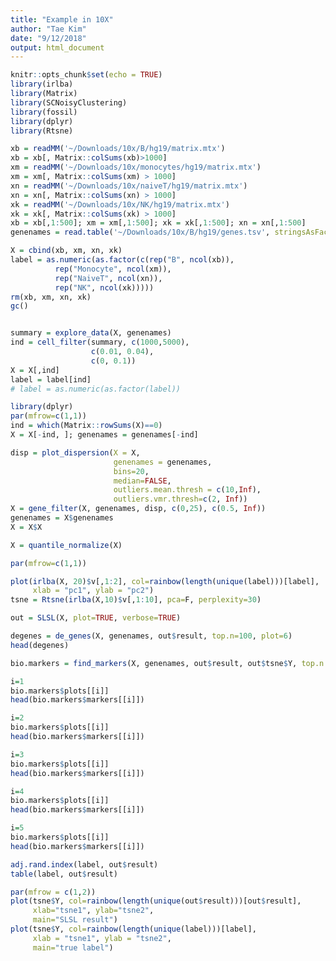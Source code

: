 ```yaml
---
title: "Example in 10X"
author: "Tae Kim"
date: "9/12/2018"
output: html_document
---
```


```r
knitr::opts_chunk$set(echo = TRUE)
library(irlba)
library(Matrix)
library(SCNoisyClustering)
library(fossil)
library(dplyr)
library(Rtsne)
```

```r
xb = readMM('~/Downloads/10x/B/hg19/matrix.mtx')
xb = xb[, Matrix::colSums(xb)>1000]
xm = readMM('~/Downloads/10x/monocytes/hg19/matrix.mtx')
xm = xm[, Matrix::colSums(xm) > 1000]
xn = readMM('~/Downloads/10x/naiveT/hg19/matrix.mtx')
xn = xn[, Matrix::colSums(xn) > 1000]
xk = readMM('~/Downloads/10x/NK/hg19/matrix.mtx')
xk = xk[, Matrix::colSums(xk) > 1000]
xb = xb[,1:500]; xm = xm[,1:500]; xk = xk[,1:500]; xn = xn[,1:500]
genenames = read.table('~/Downloads/10x/B/hg19/genes.tsv', stringsAsFactors = F)$V2

X = cbind(xb, xm, xn, xk)
label = as.numeric(as.factor(c(rep("B", ncol(xb)),
          rep("Monocyte", ncol(xm)),
          rep("NaiveT", ncol(xn)),
          rep("NK", ncol(xk)))))
rm(xb, xm, xn, xk)
gc()


summary = explore_data(X, genenames)
ind = cell_filter(summary, c(1000,5000),
                  c(0.01, 0.04),
                  c(0, 0.1))
X = X[,ind]
label = label[ind]
# label = as.numeric(as.factor(label))

library(dplyr)
par(mfrow=c(1,1))
ind = which(Matrix::rowSums(X)==0)
X = X[-ind, ]; genenames = genenames[-ind]

disp = plot_dispersion(X = X,
                       genenames = genenames,
                       bins=20,
                       median=FALSE,
                       outliers.mean.thresh = c(10,Inf),
                       outliers.vmr.thresh=c(2, Inf))
X = gene_filter(X, genenames, disp, c(0,25), c(0.5, Inf))
genenames = X$genenames
X = X$X

X = quantile_normalize(X)

par(mfrow=c(1,1))

plot(irlba(X, 20)$v[,1:2], col=rainbow(length(unique(label)))[label],
     xlab = "pc1", ylab = "pc2")
tsne = Rtsne(irlba(X,10)$v[,1:10], pca=F, perplexity=30)

out = SLSL(X, plot=TRUE, verbose=TRUE)

degenes = de_genes(X, genenames, out$result, top.n=100, plot=6)
head(degenes)

bio.markers = find_markers(X, genenames, out$result, out$tsne$Y, top.n = 50, plot.n=3)

i=1
bio.markers$plots[[i]]
head(bio.markers$markers[[i]])

i=2
bio.markers$plots[[i]]
head(bio.markers$markers[[i]])

i=3
bio.markers$plots[[i]]
head(bio.markers$markers[[i]])

i=4
bio.markers$plots[[i]]
head(bio.markers$markers[[i]])

i=5
bio.markers$plots[[i]]
head(bio.markers$markers[[i]])

adj.rand.index(label, out$result)
table(label, out$result)

par(mfrow = c(1,2))
plot(tsne$Y, col=rainbow(length(unique(out$result)))[out$result],
     xlab="tsne1", ylab="tsne2",
     main="SLSL result")
plot(tsne$Y, col=rainbow(length(unique(label)))[label],
     xlab = "tsne1", ylab = "tsne2",
     main="true label")
```
